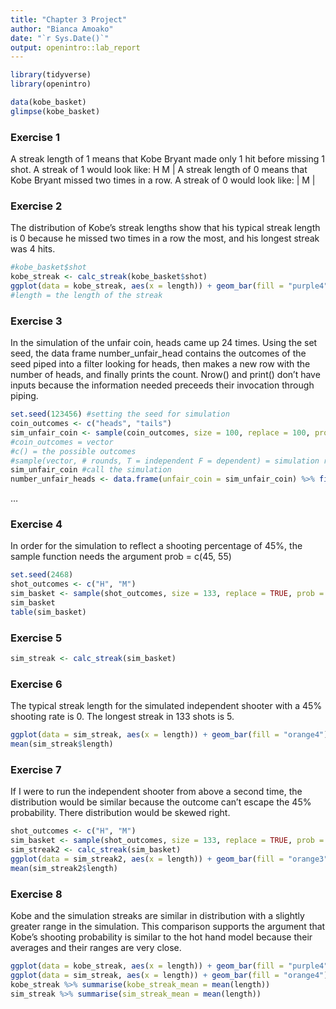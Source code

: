 ```yaml
---
title: "Chapter 3 Project"
author: "Bianca Amoako"
date: "`r Sys.Date()`"
output: openintro::lab_report
---
```


```r
library(tidyverse)
library(openintro)
```
```r
data(kobe_basket)
glimpse(kobe_basket)
```

### Exercise 1

A streak length of 1 means that Kobe Bryant made only 1 hit before missing 1 shot. A streak of 1 would look like: H M | 
A streak length of 0 means that Kobe Bryant missed two times in a row. 
A streak of 0 would look like: | M |


### Exercise 2
The distribution of Kobe's streak lengths show that his typical streak length is 0 because he missed two times in a row the most, and his longest streak was 4 hits. 
```r
#kobe_basket$shot
kobe_streak <- calc_streak(kobe_basket$shot)
ggplot(data = kobe_streak, aes(x = length)) + geom_bar(fill = "purple4") + geom_text(stat = "count", aes(label = after_stat(count)), vjust = -0.5)
#length = the length of the streak
```

### Exercise 3

In the simulation of the unfair coin, heads came up 24 times. Using the set seed, the data frame number_unfair_head contains the outcomes of the seed piped into a filter looking for heads, then makes a new row with the number of heads, and finally prints the count. Nrow() and print() don't have inputs because the information needed preceeds their invocation through piping.
```r
set.seed(123456) #setting the seed for simulation
coin_outcomes <- c("heads", "tails")
sim_unfair_coin <- sample(coin_outcomes, size = 100, replace = 100, prob = c(0.2, 0.8))
#coin_outcomes = vector
#c() = the possible outcomes
#sample(vector, # rounds, T = independent F = dependent) = simulation run, prob = c(weighted prob, weighted prob)
sim_unfair_coin #call the simulation
number_unfair_heads <- data.frame(unfair_coin = sim_unfair_coin) %>% filter(unfair_coin=="heads") %>% nrow() %>% print()
```
...

### Exercise 4

In order for the simulation to reflect a shooting percentage of 45%, the sample function needs the argument prob = c(45, 55)

```r
set.seed(2468)
shot_outcomes <- c("H", "M")
sim_basket <- sample(shot_outcomes, size = 133, replace = TRUE, prob = c(45, 55))
sim_basket
table(sim_basket)
```

### Exercise 5

```r
sim_streak <- calc_streak(sim_basket)
```

### Exercise 6

The typical streak length for the simulated independent shooter with a 45% shooting rate is 0. The longest streak in 133 shots is 5. 
```r
ggplot(data = sim_streak, aes(x = length)) + geom_bar(fill = "orange4")
mean(sim_streak$length)
```

### Exercise 7

If I were to run the independent shooter from above a second time, the distribution would be similar because the outcome can't escape the 45% probability. There distribution would be skewed right. 

```r
shot_outcomes <- c("H", "M")
sim_basket <- sample(shot_outcomes, size = 133, replace = TRUE, prob = c(45, 55))
sim_streak2 <- calc_streak(sim_basket)
ggplot(data = sim_streak2, aes(x = length)) + geom_bar(fill = "orange3")
mean(sim_streak2$length)
```

### Exercise 8

Kobe and the simulation streaks are similar in distribution with a slightly greater range in the simulation. This comparison supports the argument that Kobe's shooting probability is similar to the hot hand model because their averages and their ranges are very close.
```r
ggplot(data = kobe_streak, aes(x = length)) + geom_bar(fill = "purple4") + ggtitle("KOBE'S STREAK")
ggplot(data = sim_streak, aes(x = length)) + geom_bar(fill = "orange4") + ggtitle("SIMULATION'S STREAK")
kobe_streak %>% summarise(kobe_streak_mean = mean(length))
sim_streak %>% summarise(sim_streak_mean = mean(length))
```


